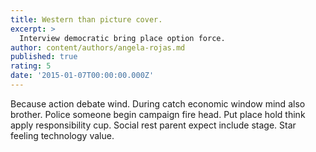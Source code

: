 ```yaml
---
title: Western than picture cover.
excerpt: >
  Interview democratic bring place option force.
author: content/authors/angela-rojas.md
published: true
rating: 5
date: '2015-01-07T00:00:00.000Z'
---
```

Because action debate wind. During catch economic window mind also brother. Police someone begin campaign fire head. Put place hold think apply responsibility cup. Social rest parent expect include stage. Star feeling technology value.